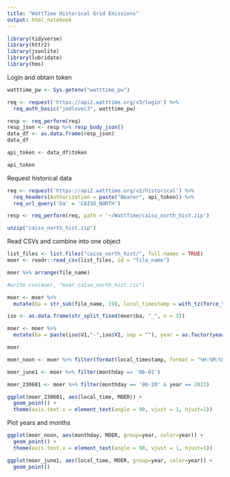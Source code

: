 ```yaml
---
title: "WattTime Historical Grid Emissions"
output: html_notebook
---
```


```r
library(tidyverse)
library(httr2)
library(jsonlite)
library(lubridate)
library(hms)
```


Login and obtain token
```r

watttime_pw <- Sys.getenv("watttime_pw")

req <- request('https://api2.watttime.org/v3/login') %>% 
  req_auth_basic("jedlovec3", watttime_pw)

resp <- req_perform(req)
resp_json <- resp %>% resp_body_json()
data_df <- as.data.frame(resp_json)
data_df

api_token <- data_df$token

api_token
```


Request historical data
```r

req <- request('https://api2.watttime.org/v2/historical') %>% 
  req_headers(Authorization = paste("Bearer", api_token)) %>% 
  req_url_query('ba' = 'CAISO_NORTH')

resp <- req_perform(req, path = '~/WattTime/caiso_north_hist.zip')

unzip("caiso_north_hist.zip")

```

Read CSVs and combine into one object
```r

list_files <- list.files("caiso_north_hist/", full.names = TRUE)
moer <- readr::read_csv(list_files, id = "file_name")

moer %>% arrange(file_name)

#write_csv(moer, "moer_caiso_north_hist.csv")

```

```r
moer <- moer %>% 
  mutate(ba = str_sub(file_name, 19), local_timestamp = with_tz(force_tz(timestamp,"GMT"),"America/Los_Angeles"))

iso <- as.data.frame(str_split_fixed(moer$ba, "_", n = 3))

moer <- moer %>% 
  mutate(ba = paste(iso$V1,"-",iso$V2, sep = ""), year = as.factor(year(local_timestamp)), month = month(local_timestamp), day = day(local_timestamp), monthday = format(local_timestamp, "%m-%d"), local_time = as.hms(format(local_timestamp, format = "%H:%M:%S")), date = date(local_timestamp))

moer

```

```r
moer_noon <- moer %>% filter(format(local_timestamp, format = "%H:%M:%S") == '12:00:00')

moer_june1 <- moer %>% filter(monthday == '06-01')

```


```r
moer_230601 <- moer %>% filter(monthday == '06-20' & year == 2023)

ggplot(moer_230601, aes(local_time, MOER)) +
  geom_point() + 
  theme(axis.text.x = element_text(angle = 90, vjust = 1, hjust=1)) 

```

Plot years and months
```r
ggplot(moer_noon, aes(monthday, MOER, group=year, color=year)) +
  geom_point() + 
  theme(axis.text.x = element_text(angle = 90, vjust = 1, hjust=1)) 

ggplot(moer_june1, aes(local_time, MOER, group=year, color=year)) +
  geom_point()

```


```r

```



